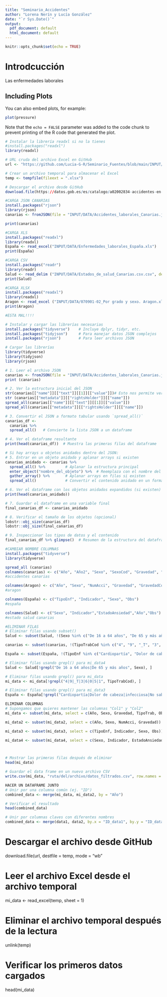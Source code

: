 ```yaml
---
title: "Seminario_Accidentes"
author: "Lorena Nerín y Lucía González"
date: "`r Sys.Date()`"
output:
  pdf_document: default
  html_document: default
---
```


```r
knitr::opts_chunk$set(echo = TRUE)
```

# **Introdcucción**
Las enfermedades laborales

## Including Plots

You can also embed plots, for example:

```r
plot(pressure)
```




Note that the `echo = FALSE` parameter was added to the code chunk to prevent printing of the R code that generated the plot.


```r
# Instalar la librería readxl si no la tienes
#install.packages("readxl")
library(readxl)
```


```r
# URL cruda del archivo Excel en GitHub
url <- "https://github.com/Lucia-G-R/Seminario_Fuentes/blob/main/INPUT/DATA/Accidentes_laborales_Canarias.csv.csv"
```


```r
# Crear un archivo temporal para almacenar el Excel
temp <- tempfile(fileext = ".xlsx")
```


```r
# Descargar el archivo desde GitHub
download.file(https://datos.gob.es/es/catalogo/a02002834-accidentes-en-jornada-de-trabajo-n-de-accidentes-segun-grado-de-lesion-y-sexo, destfile = "INPUT/DATA/Accidentes_laborales_Canarias.csv.csv" , mode = "wb")
```

```r
#CARGA JSON CANARIAS
install.packages("rjson")
library(rjson)
canarias <- fromJSON(file = "INPUT/DATA/Accidentes_laborales_Canarias.json")

print(canarias)
```

```r
#CARGA XLS
install.packages("readxl")
library(readxl)
España <- read_excel("INPUT/DATA/Enfermedades_laborales_España.xls")
print(España)
```


```r
#CARGA CSV
install.packages("readr")
library(readr)
Salud <- read_delim ("INPUT/DATA/Estados_de_salud_Canarias.csv.csv", delim = ",")
print(Salud)
```

```r
#CARGA XLSX
install.packages("readxl")
library(readxl)
Aragon <- read_excel ("INPUT/DATA/070901-02_Por grado y sexo. Aragon.xlsx")
print(Aragon)
```

```r
#ESTA MAL!!!!

# Instalar y cargar las librerías necesarias
install.packages("tidyverse")    # Incluye dplyr, tidyr, etc.
install.packages("tidyjson")     # Para manejar datos JSON complejos
install.packages("rjson")        # Para leer archivos JSON

# Cargar las librerías
library(tidyverse)
library(tidyjson)
library(rjson)

# 1. Leer el archivo JSON
canarias <- fromJSON(file = "INPUT/DATA/Accidentes_laborales_Canarias.json")
print (canarias)

# 2. Ver la estructura inicial del JSON
str(canarias[["name"]][["text"]][[1]][["value"]])# Esto nos permite ver cómo está estructurado el JSON
str (canarias[["metadata"]][["rightsHolder"]][["name"]])
spread_all(canarias[["name"]][["text"]][[1]][["value"]])
spread_all(canarias[["metadata"]][["rightsHolder"]][["name"]])

# 3. Convertir el JSON a formato tabular usando `spread_all()`
canarias_df <- 
  canarias %>%
  spread_all()   # Convierte la lista JSON a un dataframe

# 4. Ver el dataframe resultante
print(head(canarias_df))  # Muestra las primeras filas del dataframe

# Si hay arrays u objetos anidados dentro del JSON:
# 5. Entrar en un objeto anidado y aplanar arrays si existen
canarias_anidado <- canarias %>%
  spread_all() %>%         # Aplanar la estructura principal
  enter_object("nombre_del_objeto") %>%  # Reemplaza con el nombre del objeto anidado si es necesario
  gather_array() %>%       # Aplanar arrays en filas si existen
  spread_all()             # Convertir el contenido anidado en un formato tabular

# 6. Ver el dataframe con los objetos anidados expandidos (si existen)
print(head(canarias_anidado))

# 7. Guardar el dataframe en una variable final
final_canarias_df <- canarias_anidado

# 8. Verificar el tamaño de los objetos (opcional)
lobstr::obj_size(canarias_df)
lobstr::obj_size(final_canarias_df)

# 9. Inspeccionar los tipos de datos y el contenido
final_canarias_df %>% glimpse()  # Resumen de la estructura del dataframe

```



```r
#CAMBIAR NOMBRE COLUMNAS
install.packages("tidyverse")
library(tidyverse)

spread_all (canarias)
colnames(canarias) <- c("Año", "Año2", "Sexo", "SexoCod", "Gravedad", "GravedadCod", "TipoTrab", "TipoTrabCod", "TrabHab", "TrabHabCod", "Obs")
#accidentes canarias

colnames(Aragon) <- c("Año", "Sexo", "NumAcci", "Gravedad", "GravedadCod", "CCAA")
#aragon

colnames(España) <- c("TipoEnf", "Indicador", "Sexo", "Obs")
#españa

colnames(Salud) <- c("Sexo", "Indicador","EstadoAnsiedad","Año","Obs")
#estado salud canarias

```

```r
#ELIMINAR FILAS
# Eliminar filas usando subset()
Salud <- subset(Salud, !(Sexo %in% c("De 16 a 64 años", "De 65 y más años")))

canarias <- subset(canarias, !(TipoTrabCod %in% c("4", "9", "_T", "3", "6", "0", "5", "1")))

España <- subset(España, !(TipoEnf %in% c("Cardiopartía", "Dolor de cabeza", "infecciosa", "No sabe", "problema de salud", "Problema auditivo", "dermatológico", "gástrico", "respiratorio", "Total")))

# Eliminar filas usando grepl() para mi_data4
Salud <- Salud[!grepl("De 16 a 64 años|De 65 y más años", Sexo), ]

# Eliminar filas usando grepl() para mi_data
mi_data <- mi_data[!grepl("4|9|_T|3|6|0|5|1", TipoTrabCod), ]

# Eliminar filas usando grepl() para mi_data3
España <- España[!grepl("Cardiopartía|Dolor de cabeza|infecciosa|No sabe|problema de salud|Problema auditivo|dermatológico|gástrico|respiratorio|Total", TipoEnf), ]

```


```r
ELIMINAR COLUMNAS
# Supongamos que quieres mantener las columnas "Col1" y "Col2"
mi_data <- subset(mi_data, select = c(Año, Sexo, Gravedad, TipoTrab, Obs))

mi_data2 <- subset(mi_data2, select = c(Año, Sexo, NumAcci, Gravedad))

mi_data3 <- subset(mi_data3, select = c(TipoEnf, Indicador, Sexo, Obs))

mi_data4 <- subset(mi_data4, select = c(Sexo, Indicador, EstadoAnsiedad, Obs))



# Mostrar las primeras filas después de eliminar
head(mi_data)

# Guardar el data frame en un nuevo archivo CSV
write.csv(mi_data, "ruta/del/archivo/datos_filtrados.csv", row.names = FALSE)

```

```r
HACER UN DATAFRAME JUNTO
# Unir por una columna común (ej. "ID")
combined_data <- merge(mi_data, mi_data2, by = "Año")

# Verificar el resultado
head(combined_data)

# Unir por columnas claves con diferentes nombres
combined_data <- merge(data1, data2, by.x = "ID_data1", by.y = "ID_data2")
```




# Descargar el archivo desde GitHub
download.file(url, destfile = temp, mode = "wb"

# Leer el archivo Excel desde el archivo temporal
mi_data <- read_excel(temp, sheet = 1)

# Eliminar el archivo temporal después de la lectura
unlink(temp)

# Verificar los primeros datos cargados
head(mi_data)